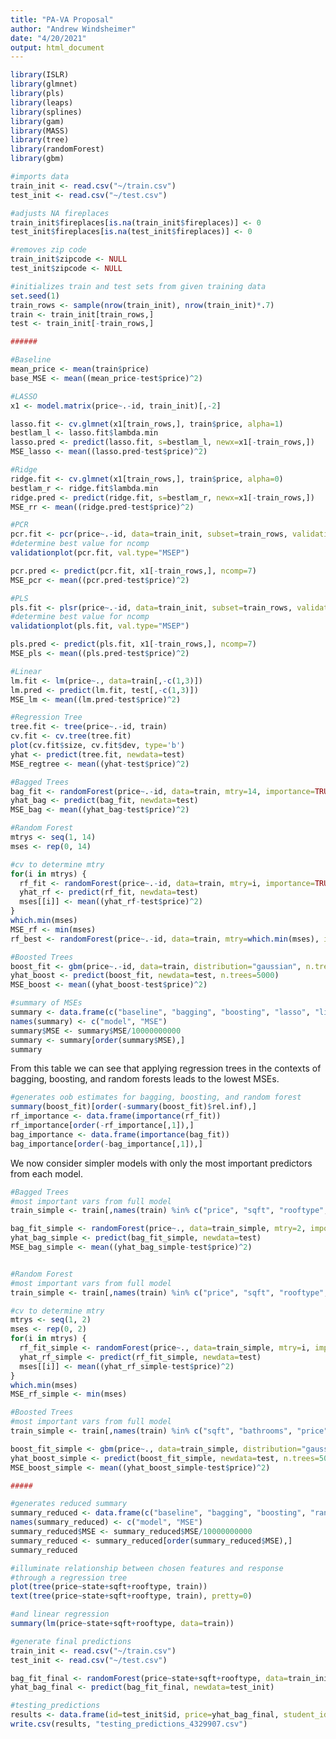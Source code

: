 ---
title: "PA-VA Proposal"
author: "Andrew Windsheimer"
date: "4/20/2021"
output: html_document
---
```{r, message=FALSE, include=FALSE}
library(ISLR)
library(glmnet)
library(pls)
library(leaps)
library(splines)
library(gam)
library(MASS)
library(tree)
library(randomForest)
library(gbm)
```

```{r}
#imports data
train_init <- read.csv("~/train.csv")
test_init <- read.csv("~/test.csv")

#adjusts NA fireplaces
train_init$fireplaces[is.na(train_init$fireplaces)] <- 0
test_init$fireplaces[is.na(test_init$fireplaces)] <- 0

#removes zip code
train_init$zipcode <- NULL
test_init$zipcode <- NULL

#initializes train and test sets from given training data
set.seed(1)
train_rows <- sample(nrow(train_init), nrow(train_init)*.7)
train <- train_init[train_rows,]
test <- train_init[-train_rows,]

######

#Baseline
mean_price <- mean(train$price)
base_MSE <- mean((mean_price-test$price)^2)

#LASSO
x1 <- model.matrix(price~.-id, train_init)[,-2]

lasso.fit <- cv.glmnet(x1[train_rows,], train$price, alpha=1)
bestlam_l <- lasso.fit$lambda.min
lasso.pred <- predict(lasso.fit, s=bestlam_l, newx=x1[-train_rows,])
MSE_lasso <- mean((lasso.pred-test$price)^2)

#Ridge
ridge.fit <- cv.glmnet(x1[train_rows,], train$price, alpha=0)
bestlam_r <- ridge.fit$lambda.min
ridge.pred <- predict(ridge.fit, s=bestlam_r, newx=x1[-train_rows,])
MSE_rr <- mean((ridge.pred-test$price)^2)

#PCR
pcr.fit <- pcr(price~.-id, data=train_init, subset=train_rows, validation="CV")
#determine best value for ncomp
validationplot(pcr.fit, val.type="MSEP")

pcr.pred <- predict(pcr.fit, x1[-train_rows,], ncomp=7)
MSE_pcr <- mean((pcr.pred-test$price)^2)

#PLS
pls.fit <- plsr(price~.-id, data=train_init, subset=train_rows, validation="CV")
#determine best value for ncomp
validationplot(pls.fit, val.type="MSEP")

pls.pred <- predict(pls.fit, x1[-train_rows,], ncomp=7)
MSE_pls <- mean((pls.pred-test$price)^2)

#Linear
lm.fit <- lm(price~., data=train[,-c(1,3)])
lm.pred <- predict(lm.fit, test[,-c(1,3)])
MSE_lm <- mean((lm.pred-test$price)^2)

#Regression Tree
tree.fit <- tree(price~.-id, train)
cv.fit <- cv.tree(tree.fit)
plot(cv.fit$size, cv.fit$dev, type='b')
yhat <- predict(tree.fit, newdata=test)
MSE_regtree <- mean((yhat-test$price)^2)

#Bagged Trees
bag_fit <- randomForest(price~.-id, data=train, mtry=14, importance=TRUE)
yhat_bag <- predict(bag_fit, newdata=test)
MSE_bag <- mean((yhat_bag-test$price)^2)

#Random Forest
mtrys <- seq(1, 14)
mses <- rep(0, 14)

#cv to determine mtry
for(i in mtrys) {
  rf_fit <- randomForest(price~.-id, data=train, mtry=i, importance=TRUE)
  yhat_rf <- predict(rf_fit, newdata=test)
  mses[[i]] <- mean((yhat_rf-test$price)^2)
}
which.min(mses)
MSE_rf <- min(mses)
rf_best <- randomForest(price~.-id, data=train, mtry=which.min(mses), importance=TRUE)

#Boosted Trees
boost_fit <- gbm(price~.-id, data=train, distribution="gaussian", n.trees=5000, interaction.depth=5)
yhat_boost <- predict(boost_fit, newdata=test, n.trees=5000)
MSE_boost <- mean((yhat_boost-test$price)^2)

#summary of MSEs
summary <- data.frame(c("baseline", "bagging", "boosting", "lasso", "linear", "pcr", "pls", "reg_tree", "random forest", "ridge"),c(base_MSE,MSE_bag, MSE_boost, MSE_lasso, MSE_lm, MSE_pcr, MSE_pls, MSE_regtree, MSE_rf, MSE_rr))
names(summary) <- c("model", "MSE")
summary$MSE <- summary$MSE/10000000000
summary <- summary[order(summary$MSE),]
summary
```
From this table we can see that applying regression trees in the contexts of bagging, boosting, and random forests leads to the lowest MSEs. 
```{r}
#generates oob estimates for bagging, boosting, and random forest
summary(boost_fit)[order(-summary(boost_fit)$rel.inf),]
rf_importance <- data.frame(importance(rf_fit))
rf_importance[order(-rf_importance[,1]),]
bag_importance <- data.frame(importance(bag_fit))
bag_importance[order(-bag_importance[,1]),]
```
We now consider simpler models with only the most important predictors from each model.
```{r}
#Bagged Trees
#most important vars from full model
train_simple <- train[,names(train) %in% c("price", "sqft", "rooftype", "state")]

bag_fit_simple <- randomForest(price~., data=train_simple, mtry=2, importance=TRUE)
yhat_bag_simple <- predict(bag_fit_simple, newdata=test)
MSE_bag_simple <- mean((yhat_bag_simple-test$price)^2)


#Random Forest
#most important vars from full model
train_simple <- train[,names(train) %in% c("price", "sqft", "rooftype", "state")]

#cv to determine mtry
mtrys <- seq(1, 2)
mses <- rep(0, 2)
for(i in mtrys) {
  rf_fit_simple <- randomForest(price~., data=train_simple, mtry=i, importance=TRUE)
  yhat_rf_simple <- predict(rf_fit_simple, newdata=test)
  mses[[i]] <- mean((yhat_rf_simple-test$price)^2)
}
which.min(mses)
MSE_rf_simple <- min(mses)

#Boosted Trees
#most important vars from full model
train_simple <- train[,names(train) %in% c("sqft", "bathrooms", "price")]

boost_fit_simple <- gbm(price~., data=train_simple, distribution="gaussian", n.trees=5000, interaction.depth=5)
yhat_boost_simple <- predict(boost_fit_simple, newdata=test, n.trees=5000)
MSE_boost_simple <- mean((yhat_boost_simple-test$price)^2)

#####

#generates reduced summary
summary_reduced <- data.frame(c("baseline", "bagging", "boosting", "random forest"),c(base_MSE, MSE_bag_simple, MSE_boost_simple, MSE_rf_simple))
names(summary_reduced) <- c("model", "MSE")
summary_reduced$MSE <- summary_reduced$MSE/10000000000
summary_reduced <- summary_reduced[order(summary_reduced$MSE),]
summary_reduced

#illuminate relationship between chosen features and response
#through a regression tree
plot(tree(price~state+sqft+rooftype, train))
text(tree(price~state+sqft+rooftype, train), pretty=0)

#and linear regression
summary(lm(price~state+sqft+rooftype, data=train))

#generate final predictions
train_init <- read.csv("~/train.csv")
test_init <- read.csv("~/test.csv")

bag_fit_final <- randomForest(price~state+sqft+rooftype, data=train_init, mtry=2)
yhat_bag_final <- predict(bag_fit_final, newdata=test_init)

#testing_predictions
results <- data.frame(id=test_init$id, price=yhat_bag_final, student_id=4329907)
write.csv(results, "testing_predictions_4329907.csv")
```